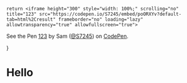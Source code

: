 	return <iframe height="300" style="width: 100%;" scrolling="no" title="123" src="https://codepen.io/S7245/embed/poORXYv?default-tab=html%2Cresult" frameborder="no" loading="lazy" allowtransparency="true" allowfullscreen="true">
  See the Pen <a href="https://codepen.io/S7245/pen/poORXYv">
  123</a> by Sam (<a href="https://codepen.io/S7245">@S7245</a>)
  on <a href="https://codepen.io">CodePen</a>.
</iframe>
}

# Hello <Thing/>